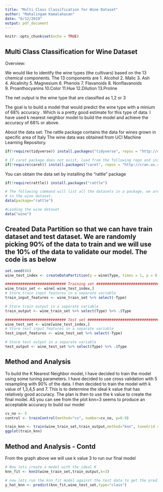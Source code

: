 ```yaml
---
title: "Multi Class Classification for Wine Dataset"
author: "Mahalingam Kamalahasan"
date: "6/12/2019"
output: pdf_document
---
```


```r
knitr::opts_chunk$set(echo = TRUE)
```

## Multi Class Classification for Wine Dataset

Overview:

We would like to identify the wine types (the cultivars) based on the 13 chemical
components. The 13 components are 
1. Alcohol
2. Malic 
3. Ash           
4. Alcalinity 
5. Magnesium
6. Phenols 
7. Flavanoids
8. Nonflavanoids   
9. Proanthocyanins
10.Color
11.Hue
12.Dilution
13.Proline

The net output is the wine type that are classified as 1,2 or 3

The goal is to build a model that would predict the wine type with a minium of 68% accuracy . Which is a pretty good estimate for this type of data. I have used k nearest neighbor model to build the model and achieve the accuracy of 68% or above.

About the data set:
The rattle package contains the data for wines grown in specific area of Italy
The wine data was obtained from UCI Machine Learning Repository.

```r
if(!require(tidyverse)) install.packages("tidyverse", repos = "http://cran.us.r-project.org")

# If caret package does not exist, load from the following repo and install it
if(!require(caret)) install.packages("caret", repos = "http://cran.us.r-project.org")


```

You can obtain the data set by installing the "rattle" package

```r
if(!require(rattle)) install.packages("rattle")

# The following command will list all the datasets in a package, we are interested
# in the wine dataset. 
data(package="rattle") 

#Loading the wine dataset
data("wine")


```

## Created Data Partition so that we can have train dataset and test dataset. We are randomly picking 90% of the data to train and we will use the 10% of the data to validate our model. The code is as below

```r
set.seed(66)
wine_test_index <- createDataPartition(y = wine$Type, times = 1, p = 0.1, list = FALSE)

############################ Training set #####################################
wine_train_set <- wine[-wine_test_index,]
# Store train input features in a separate variable
train_input_features <- wine_train_set %>% select(-Type)

# Store train output in a separate variable
train_output <- wine_train_set %>% select(Type) %>% .$Type

############################ Test set #####################################
wine_test_set <- wine[wine_test_index,]
# Store test input features in a separate variable
test_input_features <- wine_test_set %>% select(-Type)

# Store test output in a separate variable
test_output <- wine_test_set %>% select(Type) %>% .$Type
```

## Method and Analysis

To build the K Nearest Neighbor model, I have decided to train the model using some tuning parameters. I have decided to use cross validation with 5 resampling with 90% of the data. I then decided to train the model with k value of 1,3,4,5 and 7. This is to determine the ideal k value that has relatively good accuracy.
The plan is then to use the k value to create the final model. AS you can see from the plot knn=3 seems to produce an acceptable accuracy to build our model

```r
cv_no <- 5
control <- trainControl(method="cv", number=cv_no, p=0.9)

train_knn <- train(wine_train_set,train_output,method="knn", tuneGrid = data.frame(k=c(1,3,4,5,7)),trControl = control )
ggplot(train_knn)
```

## Method and Analysis - Contd
From the graph above we will use k value 3 to run our final model

```r
# Now lets create a model with the ideal K 
knn_fit <- knn3(wine_train_set,train_output,k=3)

# now lets run the knn_fit model against the test data to get the predicted Y
y_hat_knn <- predict(knn_fit,wine_test_set,type="class")
```

